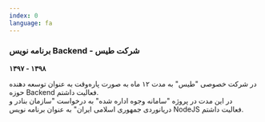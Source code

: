 ```yaml
---
index: 0
language: fa
---
```


### برنامه نویس Backend - شرکت طیس

**۱۳۹۷ - ۱۳۹۸**

در شرکت خصوصی "طیس" به مدت ۱۲ ماه به صورت پاره‌وقت به عنوان توسعه دهنده حوزه Backend فعالیت داشتم.  
در این مدت در پروژه "سامانه وجوه اداره شده" به درخواست "سازمان بنادر و دریانوردی جمهوری اسلامی ایران" به عنوان برنامه نویس NodeJS فعالیت داشتم.
